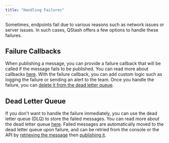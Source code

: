 ```yaml
---
title: "Handling Failures"
---
```

Sometimes, endpoints fail due to various reasons such as network issues or server issues.
In such cases, QStash offers a few options to handle these failures.
## Failure Callbacks
When publishing a message, you can provide a failure callback that will be called if the message fails to be published.
You can read more about callbacks [here](/qstash/features/callbacks).
With the failure callback, you can add custom logic such as logging the failure or sending an alert to the team.
Once you handle the failure, you can [delete it from the dead letter queue](/qstash/api/dlq/deleteMessage).
## Dead Letter Queue
If you don't want to handle the failure immediately, you can use the dead letter queue (DLQ) to store the failed messages.
You can read more about the dead letter queue [here](/qstash/features/dlq).
Failed messages are automatically moved to the dead letter queue upon failure, and can be retried from the console or
the API by [retrieving the message](/qstash/api/dlq/getMessage) then [publishing it](/qstash/api/publish).